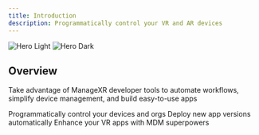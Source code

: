 ```yaml
---
title: Introduction
description: Programmatically control your VR and AR devices
---
```


<img
  className="block dark:hidden"
  src="/images/mxr-hero.svg"
  alt="Hero Light"
/>
<img
  className="hidden dark:block"
  src="/images/mxr-hero.svg"
  alt="Hero Dark"
/>

## Overview

Take advantage of ManageXR developer tools to automate workflows, simplify device management, and build easy-to-use apps

<CardGroup cols={2}>
  <Card
    title="API"
    icon="code"
    href="/api-reference/introduction"
  >
    Programmatically control your devices and orgs
  </Card>
  <Card
    title="CLI"
    icon="code"
    href="/cli-reference/introduction"
  >
    Deploy new app versions automatically
  </Card>
  <Card
    title="Unity SDK"
    icon="code"
    href="/sdk-reference/introduction"
  >
    Enhance your VR apps with MDM superpowers
  </Card>
</CardGroup>

